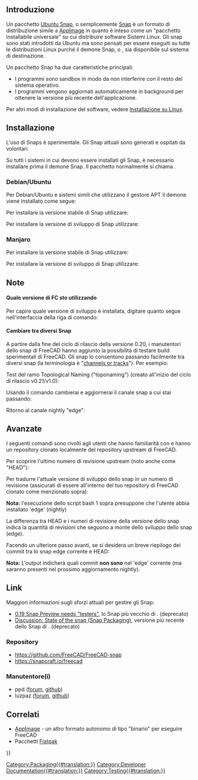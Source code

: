 <languages/>
{{TOCright}}

<span id="Introduction"></span>
== Introduzione ==

Un pacchetto [[Ubuntu_Snap/it|Ubuntu Snap]], o semplicemente [[Ubuntu_Snap/it|Snap]] è un formato di distribuzione simile a [[AppImage/it|AppImage]] in quanto è inteso come un "pacchetto installabile universale" su cui distribuire software Sistemi Linux. Gli snap sono stati introdotti da Ubuntu ma sono pensati per essere eseguiti su tutte le distribuzioni Linux purché il demone Snap, o {{incode|snapd}}, sia disponibile sul sistema di destinazione.

Un pacchetto Snap ha due caratteristiche principali:
* I programmi sono sandbox in modo da non interferire con il resto del sistema operativo.
* I programmi vengono aggiornati automaticamente in background per ottenere la versione più recente dell'applicazione.

Per altri modi di installazione del software, vedere [[Installing_on_Linux/it|Installazione su Linux]].

<span id="Installation"></span>
== Installazione ==

L'uso di Snaps è sperimentale. Gli Snap attuali sono generati e ospitati da volontari.

Su tutti i sistemi in cui devono essere installati gli Snap, è necessario installare prima il demone Snap. Il pacchetto normalmente si chiama {{incode|snapd}}.

=== Debian/Ubuntu ===

Per Debian/Ubuntu e sistemi simili che utilizzano il gestore APT il demone viene installato come segue:

{{Code|lang=bash|code=
sudo apt install snapd
}}

Per installare la versione stabile di Snap utilizzare:

{{Code|lang=bash|code=
sudo snap install freecad
}}

Per installare la versione di sviluppo di Snap utilizzare:

{{Code|lang=bash|code=
sudo snap install --edge freecad
}}

=== Manjaro ===

Per installare la versione stabile di Snap utilizzare:

{{Code|lang=bash|code=
snap install freecad
}} 

Per installare la versione di sviluppo di Snap utilizzare:

{{Code|lang=bash|code=
snap install --edge freecad
}}

<span id="Notes"></span>
== Note ==

<span id="What_FC_version_am_I_running"></span>
==== Quale versione di FC sto utilizzando ====

Per capire quale versione di sviluppo è installata, digitare quanto segue nell'interfaccia della riga di comando:

{{Code|lang=bash|code=
snap info freecad
}}

<span id="Changing_between_different_Snaps"></span>
==== Cambiare tra diversi Snap ====

A partire dalla fine del ciclo di rilascio della versione 0.20, i manutentori dello snap di FreeCAD hanno aggiunto la possibilità di testare build sperimentali di FreeCAD. Gli snap lo consentono passando facilmente tra diversi snap (la terminologia è "[https://snapcraft.io/docs/channels channels or tracks]"). Per esempio:

Test del ramo Topological Naming ("toponaming") (creato all'inizio del ciclo di rilascio v0.21/v1.0):

{{code|lang=bash|code=
snap refresh freecad --channel=latest/edge/toponaming
}}

Usando il comando {{incode|refresh}} cambierai e aggiornerai il canale snap a cui stai passando:

{{code|lang=bash|code=
snap refresh freecad --channel=latest/edge/toponaming
}}

Ritorno al canale nightly "edge":

{{code|lang=bash|code=
snap refresh freecad --channel=latest/edge
}}

<span id="Advanced"></span>
== Avanzate ==

I seguenti comandi sono rivolti agli utenti che hanno familiarità con {{incode|git}} e hanno un repository clonato localmente del repository upstream di FreeCAD.

{{Code|lang=bash|code=
git clone https://github.com/FreeCAD/FreeCAD
cd FreeCAD/
}}

Per scoprire l'ultimo numero di revisione upstream (noto anche come "HEAD"):

{{Code|lang=bash|code=
git pull upstream master  # first make sure we have the most up-to-date commits
git rev-list --count HEAD # 'HEAD' refers to the current commit you are viewing (tip of the master branch)
}}

Per tradurre l'attuale versione di sviluppo dello snap in un numero di revisione (assicurati di essere all'interno del tuo repository di FreeCAD clonato come menzionato sopra):

{{Code|lang=bash|code=
snap info freecad <nowiki>|</nowiki>\
grep -e '^\s\+latest/edge' <nowiki>|</nowiki>\
awk -F ' ' '{ print $2 }' <nowiki>|</nowiki>\
xargs -I{} git rev-list --count {}
}}

'''Nota:''' l'esecuzione dello script bash 1 sopra presuppone che l'utente abbia installato 'edge' (nightly)

La differenza tra HEAD e i numeri di revisione della versione dello snap indica la quantità di revisioni che seguono a monte dello sviluppo dello snap (edge).

Facendo un ulteriore passo avanti, se si desidera un breve riepilogo dei commit tra lo snap edge corrente e HEAD:

{{Code|lang=bash|code=
snap info freecad <nowiki>|</nowiki>\
grep -e '^\s\+latest/edge' <nowiki>|</nowiki>\
awk -F ' ' '{ print $2 }' <nowiki>|</nowiki>\
xargs -I{} git log --oneline --ancestry-path {}..HEAD
}}

'''Nota:''' L'output indicherà quali commit '''non sono''' nel 'edge' corrente (ma saranno presenti nel prossimo aggiornamento nightly).

<span id="Links"></span>
== Link ==

Maggiori informazioni sugli sforzi attuali per gestire gli Snap:
* [https://forum.freecad.org/viewtopic.php?f=4&t=46044 0.19 Snap Preview needs "testers"], lo Snap più vecchio di {{Emphasis|vejmarie}}. (deprecato)
* [https://forum.freecad.org/viewtopic.php?f=42&t=46853 Discussion: State of the snap (Snap Packaging)], versione più recente dello Snap di {{Emphasis|ppd}}. (deprecato)

<span id="Repositories"></span>
=== Repository ===

* https://github.com/FreeCAD/FreeCAD-snap
* https://snapcraft.io/freecad

<span id="Maintainer(s)"></span>
=== Manutentore(i) ===

* ppd ([https://forum.freecad.org/memberlist.php?mode=viewprofile&u=24042 forum], [https://github.com/ppd github])
* luzpaz ([https://forum.freecad.org/memberlist.php?mode=viewprofile&u=12229 forum], [https://github.com/luzpaz github])

<span id="Related"></span>
== Correlati ==

* [[AppImage/it|AppImage]] - un altro formato autonomo di tipo "binario" per eseguire FreeCAD
* Pacchetti [[Flatpak/it|Flatpak]]


[[Category:Packaging{{#translation:}}]]
[[Category:Developer Documentation{{#translation:}}]]
[[Category:Testing{{#translation:}}]]
{{Userdocnavi{{#translation:}}}}